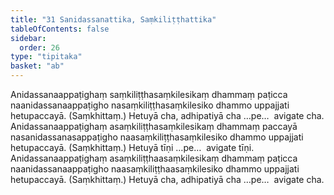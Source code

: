 ```yaml
---
title: "31 Sanidassanattika, Saṃkiliṭṭhattika"
tableOfContents: false
sidebar:
  order: 26
type: "tipitaka"
basket: "ab"
---
```



<DynamicBreadcrumb />

<Division number="48">

<Paragraph number="135">
Anidassanaappaṭighaṃ saṃkiliṭṭhasaṃkilesikaṃ dhammaṃ paṭicca naanidassanaappaṭigho nasaṃkiliṭṭhasaṃkilesiko dhammo uppajjati hetupaccayā. (Saṃkhittaṃ.) Hetuyā cha, adhipatiyā cha …pe…  avigate cha.
</Paragraph>

<Paragraph number="136">
Anidassanaappaṭighaṃ asaṃkiliṭṭhasaṃkilesikaṃ dhammaṃ paccayā nasanidassanasappaṭigho naasaṃkiliṭṭhasaṃkilesiko dhammo uppajjati hetupaccayā. (Saṃkhittaṃ.) Hetuyā tīṇi …pe…  avigate tīṇi.
</Paragraph>

<Paragraph number="137">
Anidassanaappaṭighaṃ asaṃkiliṭṭhaasaṃkilesikaṃ dhammaṃ paṭicca naanidassanaappaṭigho naasaṃkiliṭṭhaasaṃkilesiko dhammo uppajjati hetupaccayā. (Saṃkhittaṃ.) Hetuyā cha, adhipatiyā cha …pe…  avigate cha.
</Paragraph>
</Division>